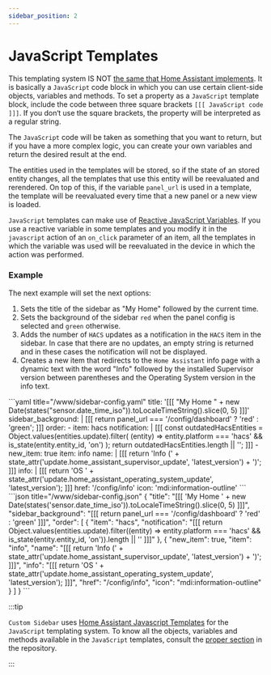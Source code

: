 ```yaml
---
sidebar_position: 2
---
```



# JavaScript Templates

This templating system IS NOT [the same that Home Assistant implements](https://www.home-assistant.io/docs/configuration/templating). It is basically a `JavaScript` code block in which you can use certain client-side objects, variables and methods. To set a property as a `JavaScript` template block, include the code between three square brackets `[[[ JavaScript code ]]]`. If you don‘t use the square brackets, the property will be interpreted as a regular string.

The `JavaScript` code will be taken as something that you want to return, but if you have a more complex logic, you can create your own variables and return the desired result at the end.

The entities used in the templates will be stored, so if the state of an stored entity changes, all the templates that use this entity will be reevaluated and rerendered. On top of this, if the variable `panel_url` is used in a template, the template will be reevaluated every time that a new panel or a new view is loaded.

`JavaScript` templates can make use of [Reactive JavaScript Variables](../advanced-configuration-options/javascript-variables#reactive-javascript-variables). If you use a reactive variable in some templates and you modify it in the `javascript` action of an `on_click` parameter of an item, all the templates in which the variable was used will be reevaluated in the device in which the action was performed.

### Example

The next example will set the next options:

1. Sets the title of the sidebar as "My Home" followed by the current time.
2. Sets the background of the sidebar `red` when the panel config is selected and `green` otherwise.
3. Adds the number of `HACS` updates as a notification in the `HACS` item in the sidebar. In case that there are no updates, an empty string is returned and in these cases the notification will not be displayed.
4. Creates a new item that redirects to the `Home Assistant` info page with a dynamic text with the word "Info" followed by the installed Supervisor version  between parentheses and the Operating System version in the info text.

<Tabs groupId="config">
  <TabItem value="yaml" label="YAML" default>
    ```yaml title="<config directory>/www/sidebar-config.yaml"
    title: '[[[ "My Home " + new Date(states("sensor.date_time_iso")).toLocaleTimeString().slice(0, 5) ]]]'
    sidebar_background: |
      [[[
        return panel_url === '/config/dashboard'
          ? 'red'
          : 'green';
      ]]]
    order:
      - item: hacs
        notification: |
          [[[
            const outdatedHacsEntities = Object.values(entities.update).filter(
              (entity) => entity.platform === 'hacs' && is_state(entity.entity_id, 'on')
            );
            return outdatedHacsEntities.length || '';
          ]]]
      - new_item: true
        item: info
        name: |
          [[[
            return 'Info (' + state_attr('update.home_assistant_supervisor_update', 'latest_version') + ')';
          ]]]
        info: |
          [[[
            return 'OS ' + state_attr('update.home_assistant_operating_system_update', 'latest_version');
          ]]]
        href: '/config/info'
        icon: 'mdi:information-outline'
    ```
  </TabItem>
  <TabItem value="json" label="JSON">
    ```json title="<config directory>/www/sidebar-config.json"
    {
      "title": "[[[ 'My Home ' + new Date(states('sensor.date_time_iso')).toLocaleTimeString().slice(0, 5) ]]]",
      "sidebar_background": "[[[ return panel_url === '/config/dashboard' ? 'red' : 'green' ]]]",
      "order": [
        {
          "item": "hacs",
          "notification": "[[[ return Object.values(entities.update).filter((entity) => entity.platform === 'hacs' && is_state(entity.entity_id, 'on')).length || '' ]]]"
        },
        {
          "new_item": true,
          "item": "info",
          "name": "[[[ return 'Info (' + state_attr('update.home_assistant_supervisor_update', 'latest_version') + ')'; ]]]",
          "info": "[[[ return 'OS ' + state_attr('update.home_assistant_operating_system_update', 'latest_version'); ]]]",
          "href": "/config/info",
          "icon": "mdi:information-outline"
        }
      ]
    }
    ```
  </TabItem>
</Tabs>

:::tip

`Custom Sidebar` uses [Home Assistant Javascript Templates] for the `JavaScript` templating system. To know all the objects, variables and methods available in the `JavaScript` templates, consult the [proper section](https://github.com/elchininet/home-assistant-javascript-templates?tab=readme-ov-file#objects-and-methods-available-in-the-templates) in the repository.

:::

[Home Assistant Javascript Templates]: https://github.com/elchininet/home-assistant-javascript-templates
